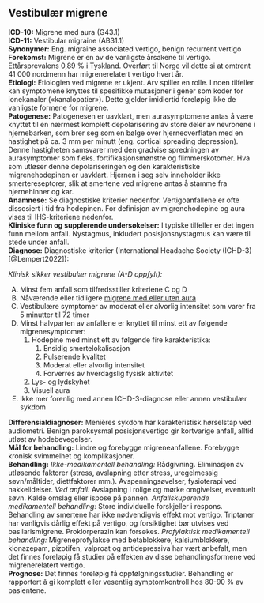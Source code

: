 ## Vestibulær migrene {#sec-vestibulær_migrene}

**ICD-10:** Migrene med aura (G43.1)\
**ICD-11:** Vestibular migraine (AB31.1)\
**Synonymer:** Eng. migraine associated vertigo, benign recurrent vertigo\
**Forekomst:** Migrene er en av de vanligste årsakene til vertigo. Ettårsprevalens 0,89 % i Tyskland. Overført til Norge vil dette si at omtrent 41 000 nordmenn har migrenerelatert vertigo hvert år.\
**Etiologi:** Etiologien ved migrene er ukjent. Arv spiller en rolle. I noen tilfeller kan symptomene knyttes til spesifikke mutasjoner i gener som koder for ionekanaler («kanalopatier»). Dette gjelder imidlertid foreløpig ikke de vanligste formene for migrene.\
**Patogenese:** Patogenesen er uavklart, men aurasymptomene antas å være knyttet til en nærmest komplett depolarisering av store deler av nevronene i hjernebarken, som brer seg som en bølge over hjerneoverflaten med en hastighet på ca. 3 mm per minutt (eng. cortical spreading depression). Denne hastigheten samsvarer med den gradvise spredningen av aurasymptomer som f.eks. fortifikasjonsmønstre og flimmerskotomer. Hva som utløser denne depolariseringen og den karakteristiske migrenehodepinen er uavklart. Hjernen i seg selv inneholder ikke smertereseptorer, slik at smertene ved migrene antas å stamme fra hjernehinner og kar.\
**Anamnese:** Se diagnostiske kriterier nedenfor. Vertigoanfallene er ofte dissosiert i tid fra hodepinen. For definisjon av migrenehodepine og aura vises til IHS-kriteriene nedenfor.\
**Kliniske funn og supplerende undersøkelser:** I typiske tilfeller er det ingen funn mellom anfall. Nystagmus, inkludert posisjonsnystagmus kan være til stede under anfall.\
**Diagnose:** Diagnostiske kriterier (International Headache Society (ICHD-3)[@Lempert2022]):

::: diagnose
*Klinisk sikker vestibulær migrene (A-D oppfylt):*

A.  Minst fem anfall som tilfredsstiller kriteriene C og D
B.  Nåværende eller tidligere [migrene med eller uten aura](#sec-migrene)
C.  Vestibulære symptomer av moderat eller alvorlig intensitet som varer fra 5 minutter til 72 timer
D.  Minst halvparten av anfallene er knyttet til minst ett av følgende migrenesymptomer:
    1.  Hodepine med minst ett av følgende fire karakteristika:
        1.  Ensidig smertelokalisasjon
        2.  Pulserende kvalitet
        3.  Moderat eller alvorlig intensitet
        4.  Forverres av hverdagslig fysisk aktivitet
    2.  Lys- og lydskyhet
    3.  Visuell aura
E.  Ikke mer forenlig med annen ICHD-3-diagnose eller annen vestibulær sykdom
:::

**Differensialdiagnoser:** Menières sykdom har karakteristisk hørselstap ved audiometri. Benign paroksysmal posisjonsvertigo gir kortvarige anfall, alltid utløst av hodebevegelser.\
**Mål for behandling:** Lindre og forebygge migreneanfallene. Forebygge kronisk svimmelhet og komplikasjoner.\
**Behandling:** *Ikke-medikamentell behandling:* Rådgivning. Eliminasjon av utløsende faktorer (stress, avslapning etter stress, uregelmessig søvn/måltider, diettfaktorer mm.). Avspenningsøvelser, fysioterapi ved nakkelidelser. *Ved anfall:* Avslapning i rolige og mørke omgivelser, eventuelt søvn. Kalde omslag eller ispose på pannen. *Anfallskuperende medikamentell behandling:* Store individuelle forskjeller i respons. Behandling av smertene har ikke nødvendigvis effekt mot vertigo. Triptaner har vanligvis dårlig effekt på vertigo, og forsiktighet bør utvises ved basilarismigrene. Proklorperazin kan forsøkes. *Profylaktisk medikamentell behandling:* Migreneprofylakse med betablokkere, kalsiumblokkere, klonazepam, pizotifen, valproat og antidepressiva har vært anbefalt, men det finnes foreløpig få studier på effekten av disse behandlingsformene ved migrenerelatert vertigo.\
**Prognose:** Det finnes foreløpig få oppfølgningsstudier. Behandling er rapportert å gi komplett eller vesentlig symptomkontroll hos 80-90 % av pasientene.
